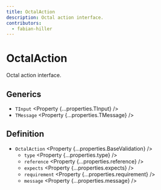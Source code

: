 ```yaml
---
title: OctalAction
description: Octal action interface.
contributors:
  - fabian-hiller
---
```



# OctalAction

Octal action interface.

## Generics

- `TInput` <Property {...properties.TInput} />
- `TMessage` <Property {...properties.TMessage} />

## Definition

- `OctalAction` <Property {...properties.BaseValidation} />
  - `type` <Property {...properties.type} />
  - `reference` <Property {...properties.reference} />
  - `expects` <Property {...properties.expects} />
  - `requirement` <Property {...properties.requirement} />
  - `message` <Property {...properties.message} />
